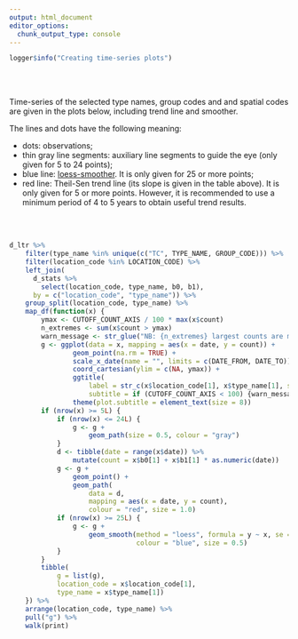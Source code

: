 ---
output: html_document
editor_options: 
  chunk_output_type: console
---

```{r}
logger$info("Creating time-series plots")
```

<br/>
<br/>

Time-series of the selected type names, group codes and and spatial codes are given in the plots below, including trend line and smoother.

The lines and dots have the following meaning:

- dots: observations;
- thin gray line segments: auxiliary line segments to guide the eye (only given for 5 to 24 points);
- blue line: [loess-smoother](https://en.wikipedia.org/wiki/Local_regression). It is only given for 25 or more points;
- red line: Theil-Sen trend line (its slope is given in the table above). It is only given for 5 or more points. However, it is recommended to use a minimum period of 4 to 5 years to obtain useful trend results.

<br/>
<br/>
    
```{r fig.width=5, fig.height=3, out.width=449}
d_ltr %>%
    filter(type_name %in% unique(c("TC", TYPE_NAME, GROUP_CODE))) %>%
    filter(location_code %in% LOCATION_CODE) %>%
    left_join(
      d_stats %>%
        select(location_code, type_name, b0, b1), 
      by = c("location_code", "type_name")) %>%
    group_split(location_code, type_name) %>%
    map_df(function(x) {
        ymax <- CUTOFF_COUNT_AXIS / 100 * max(x$count)
        n_extremes <- sum(x$count > ymax)
        warn_message <- str_glue("NB: {n_extremes} largest counts are missing because only the lower {CUTOFF_COUNT_AXIS}% of the plot is given")
        g <- ggplot(data = x, mapping = aes(x = date, y = count)) +
                geom_point(na.rm = TRUE) +
                scale_x_date(name = "", limits = c(DATE_FROM, DATE_TO)) +
                coord_cartesian(ylim = c(NA, ymax)) +
                ggtitle(
                    label = str_c(x$location_code[1], x$type_name[1], sep = "  "),
                    subtitle = if (CUTOFF_COUNT_AXIS < 100) {warn_message} else {waiver()}) +
                theme(plot.subtitle = element_text(size = 8))
        if (nrow(x) >= 5L) {
            if (nrow(x) <= 24L) {
                g <- g +        
                    geom_path(size = 0.5, colour = "gray")
            }
            d <- tibble(date = range(x$date)) %>%
                mutate(count = x$b0[1] + x$b1[1] * as.numeric(date))
            g <- g + 
                geom_point() +
                geom_path(
                    data = d, 
                    mapping = aes(x = date, y = count),
                    colour = "red", size = 1.0)
            if (nrow(x) >= 25L) {
                g <- g +        
                    geom_smooth(method = "loess", formula = y ~ x, se = FALSE,
                                colour = "blue", size = 0.5)
            }
        }
        tibble(
            g = list(g), 
            location_code = x$location_code[1], 
            type_name = x$type_name[1])
    }) %>%
    arrange(location_code, type_name) %>%
    pull("g") %>%
    walk(print)
```

